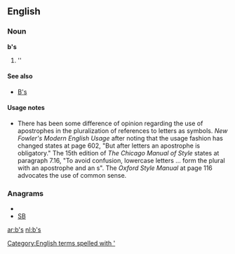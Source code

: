 ==English==

===Noun===
'''b's'''

# ''{{plural of|[[b]]}}

====See also====
*[[B's]]

====Usage notes====
*There has been some difference of opinion regarding the use of apostrophes in the pluralization of references to letters as symbols.  ''New Fowler's Modern English Usage'' after noting that the usage fashion has changed states at page 602, "But after letters an apostrophe is obligatory."    The 15th edition of ''The Chicago Manual of Style'' states at paragraph 7.16, "To avoid confusion, lowercase letters ... form the plural with an apostrophe and an s".  The ''Oxford Style Manual'' at page 116 advocates the use of common sense.

===Anagrams===
* {{alphagram|bs}}
* [[SB#English|SB]]

[[Category:English terms spelled with ']]

[[ar:b's]]
[[nl:b's]]